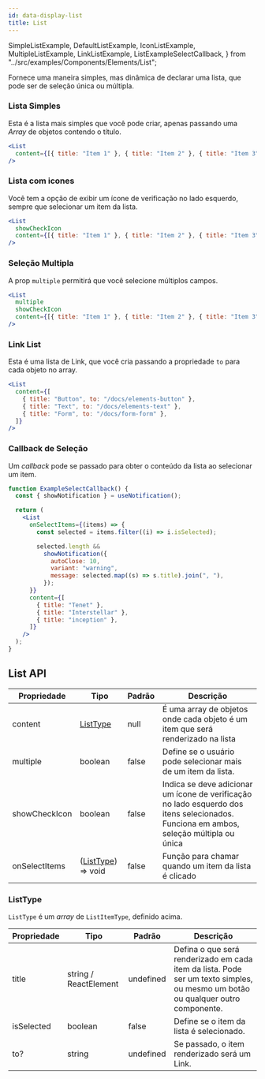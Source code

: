 ```yaml
---
id: data-display-list
title: List
---
```


  SimpleListExample,
  DefaultListExample,
  IconListExample,
  MultipleListExample,
  LinkListExample,
  ListExampleSelectCallback,
} from "../src/examples/Components/Elements/List";

Fornece uma maneira simples, mas dinâmica de declarar uma lista, que pode ser de seleção única ou múltipla.

### Lista Simples

Esta é a lista mais simples que você pode criar, apenas passando uma _Array_ de objetos contendo o título.

<DefaultListExample />

```jsx
<List
  content={[{ title: "Item 1" }, { title: "Item 2" }, { title: "Item 3" }]}
/>
```

### Lista com icones

Você tem a opção de exibir um ícone de verificação no lado esquerdo, sempre que selecionar um item da lista.

<IconListExample />

```jsx
<List
  showCheckIcon
  content={[{ title: "Item 1" }, { title: "Item 2" }, { title: "Item 3" }]}
/>
```

### Seleção Multipla

A prop `multiple` permitirá que você selecione múltiplos campos.

<MultipleListExample />

```jsx
<List
  multiple
  showCheckIcon
  content={[{ title: "Item 1" }, { title: "Item 2" }, { title: "Item 3" }]}
/>
```

### Link List

Esta é uma lista de Link, que você cria passando a propriedade `to` para cada objeto no array.

<LinkListExample />

```jsx
<List
  content={[
    { title: "Button", to: "/docs/elements-button" },
    { title: "Text", to: "/docs/elements-text" },
    { title: "Form", to: "/docs/form-form" },
  ]}
/>
```

### Callback de Seleção

Um _callback_ pode se passado para obter o conteúdo da lista ao selecionar um item.

<ListExampleSelectCallback />

```jsx
function ExampleSelectCallback() {
  const { showNotification } = useNotification();

  return (
    <List
      onSelectItems={(items) => {
        const selected = items.filter((i) => i.isSelected);

        selected.length &&
          showNotification({
            autoClose: 10,
            variant: "warning",
            message: selected.map((s) => s.title).join(", "),
          });
      }}
      content={[
        { title: "Tenet" },
        { title: "Interstellar" },
        { title: "inception" },
      ]}
    />
  );
}
```

## List API

| Propriedade   | Tipo                                                   | Padrão | Descrição                                                                                                                              |
| ------------- | ------------------------------------------------------ | ------ | -------------------------------------------------------------------------------------------------------------------------------------- |
| content       | [ListType](/docs/data-display-list#listtype)           | null   | É uma array de objetos onde cada objeto é um item que será renderizado na lista                                                        |
| multiple      | boolean                                                | false  | Define se o usuário pode selecionar mais de um item da lista.                                                                          |
| showCheckIcon | boolean                                                | false  | Indica se deve adicionar um ícone de verificação no lado esquerdo dos itens selecionados. Funciona em ambos, seleção múltipla ou única |
| onSelectItems | ([ListType](/docs/data-display-list#listtype)) => void | false  | Função para chamar quando um item da lista é clicado                                                                                   |

### ListType

`ListType` é um _array_ de `ListItemType`, definido acima.

| Propriedade | Tipo                  | Padrão    | Descrição                                                                                                                       |
| ----------- | --------------------- | --------- | ------------------------------------------------------------------------------------------------------------------------------- |
| title       | string / ReactElement | undefined | Defina o que será renderizado em cada item da lista. Pode ser um texto simples, ou mesmo um botão ou qualquer outro componente. |
| isSelected  | boolean               | false     | Define se o item da lista é selecionado.                                                                                        |
| to?         | string                | undefined | Se passado, o item renderizado será um Link.                                                                                    |
